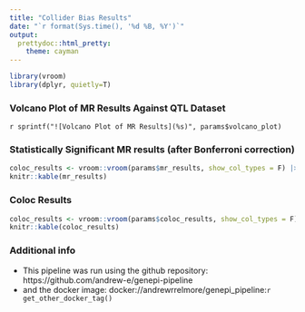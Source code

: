 ```yaml
---
title: "Collider Bias Results"
date: "`r format(Sys.time(), '%d %B, %Y')`"
output:
  prettydoc::html_pretty:
    theme: cayman
---
```

```r
library(vroom)
library(dplyr, quietly=T)
```

### Volcano Plot of MR Results Against QTL Dataset
`r sprintf("![Volcano Plot of MR Results](%s)", params$volcano_plot)`

### Statistically Significant MR results (after Bonferroni correction)

```r
coloc_results <- vroom::vroom(params$mr_results, show_col_types = F) |> subset(p.adjusted < 0.05)
knitr::kable(mr_results)
```

### Coloc Results
```r
coloc_results <- vroom::vroom(params$coloc_results, show_col_types = F)
knitr::kable(coloc_results)
```

### Additional info

* This pipeline was run using the github repository: https://github.com/andrew-e/genepi-pipeline
* and the docker image: docker://andrewrrelmore/genepi_pipeline:`r get_other_docker_tag()`
